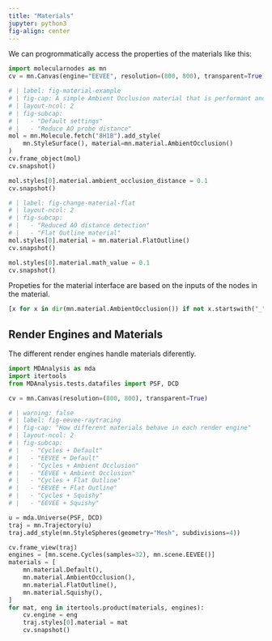 ```yaml
---
title: "Materials"
jupyter: python3
fig-align: center
---
```


We can progrommatically access the properties of the materials like this:


```python
import molecularnodes as mn
cv = mn.Canvas(engine="EEVEE", resolution=(800, 800), transparent=True)
```


```python
# | label: fig-material-example
# | fig-cap: A simple Ambient Occlusion material that is performant and aesthetically pleasing. Material properties can be changed through the material interface.
# | layout-ncol: 2
# | fig-subcap:
# |   - "Default settings"
# |   - "Reduce AO probe distance"
mol = mn.Molecule.fetch("8H1B").add_style(
    mn.StyleSurface(), material=mn.material.AmbientOcclusion()
)
cv.frame_object(mol)
cv.snapshot()

mol.styles[0].material.ambient_occlusion_distance = 0.1
cv.snapshot()
```


```python
# | label: fig-change-material-flat
# | layout-ncol: 2
# | fig-subcap:
# |   - "Reduced AO distance detection"
# |   - "Flat Outline material"
mol.styles[0].material = mn.material.FlatOutline()
cv.snapshot()

mol.styles[0].material.math_value = 0.1
cv.snapshot()
```

Propeties for the material interface are based on the inputs of the nodes in the material.

```python
[x for x in dir(mn.material.AmbientOcclusion()) if not x.startswith("_")]
```

## Render Engines and Materials

The different render engines handle materials diferently.
```python
import MDAnalysis as mda
import itertools
from MDAnalysis.tests.datafiles import PSF, DCD

cv = mn.Canvas(resolution=(800, 800), transparent=True)
```


```python
# | warning: false
# | label: fig-eevee-raytracing
# | fig-cap: "How different materials behave in each render engine"
# | layout-ncol: 2
# | fig-subcap:
# |   - "Cycles + Default"
# |   - "EEVEE + Default"
# |   - "Cycles + Ambient Occlusion"
# |   - "EEVEE + Ambient Occlusion"
# |   - "Cycles + Flat Outline"
# |   - "EEVEE + Flat Outline"
# |   - "Cycles + Squishy"
# |   - "EEVEE + Squishy"

u = mda.Universe(PSF, DCD)
traj = mn.Trajectory(u)
traj.add_style(mn.StyleSpheres(geometry="Mesh", subdivisions=4))

cv.frame_view(traj)
engines = [mn.scene.Cycles(samples=32), mn.scene.EEVEE()]
materials = [
    mn.material.Default(),
    mn.material.AmbientOcclusion(),
    mn.material.FlatOutline(),
    mn.material.Squishy(),
]
for mat, eng in itertools.product(materials, engines):
    cv.engine = eng
    traj.styles[0].material = mat
    cv.snapshot()
```

